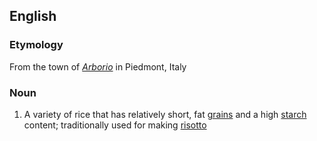 ==English==

===Etymology===
From the town of ''[[Arborio]]'' in Piedmont, Italy

===Noun===
{{wikipedia}}
{{en-noun|head=[[Arborio|arborio]] [[rice]]|-}}

# A variety of rice that has relatively short, fat [[grain]]s and a high [[starch]] content; traditionally used for making [[risotto]]
